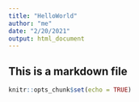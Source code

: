 ```yaml
---
title: "HelloWorld"
author: "me"
date: "2/20/2021"
output: html_document
---
```



## This is a markdown file

```r
knitr::opts_chunk$set(echo = TRUE)
```
